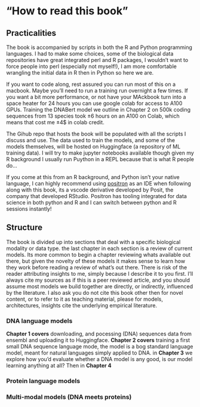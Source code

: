 # "How to read this book" {.unnumbered}


## Practicalities

The book is accompanied by scripts in both the R and Python programming languages. I had to make some choices, some of the biological data repositories have great integrated perl and R packages, I wouldn't want to force people into perl (especially not myself!), I am more comfortable wrangling the initial data in R then in Python so here we are.

If you want to code along, rest assured you can run most of this on a macbook. Maybe you'll need to run a training run overnight a few times. If you want a bit more performance, or not have your MAckbook turn into a space heater for 24 hours you can use google colab for access to A100 GPUs. Training the DNABert model we outline in Chapter 2 on 500k coding sequences from 13 species took ±6 hours on an A100 on Colab, which means that cost me ±4\$ in colab credit.

The Gihub repo that hosts the book will be populated with all the scripts I discuss and use. The data used to train the models, and some of the models themselves, will be hosted on Huggingface (a repository of ML training data). I will try to make jupyter notebooks available though given my R background I usually run Puython in a REPL because that is what R people do...

If you come at this from an R background, and Python isn't your native language, I can highly recommend using [positron](https://positron.posit.co) as an IDE when following along with this book, its a vscode derivative developed by Posit, the company that developed RStudio. Positron has tooling integrated for data science in both python and R and I can switch between python and R sessions instantly!

## Structure

The book is divided up into sections that deal with a specific biological modality or data type. the last chapter in each section is a review of current models. Its more common to begin a chapter reviewing whats available out there, but given the novelty of these models it makes sense to learn how they work before reading a review of what's out there. There is risk of the reader attributing insights to me, simply because I describe it to you first. I'll always cite my sources as if this is a peer reviewed article, and you should assume most models we build together are directly, or indirectly, influenced by the literature. I also ask you do not cite this book other then for novel content, or to refer to it as teaching material, please for models, architectures, insights cite the underlying empirical literature.

### DNA language models

**Chapter 1 covers** downloading, and pocessing (DNA) sequences data from ensembl and uploading it to Huggingface. **Chapter 2 covers** training a first small DNA sequence language mode, the model is a bog standard language model, meant for natural languages simply applied to DNA. in **Chapter 3** we explore how you'd evaluate whether a DNA model is any good, is our model learning anything at all? Then in **Chapter 4**

### Protein language models

### Multi-modal models (DNA meets proteins)